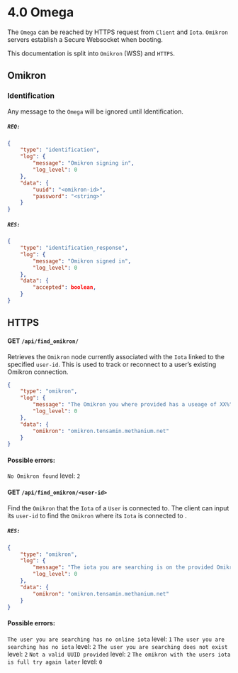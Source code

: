 # 4.0 Omega
The `Omega` can be reached by HTTPS request from `Client` and `Iota`.
`Omikron` servers establish a Secure Websocket when booting.

This documentation is split into `Omikron` (WSS) and `HTTPS`.

## Omikron
### Identification
Any message to the `Omega` will be ignored until Identification.
##### `REQ:`
```json
{
	"type": "identification",
	"log": {
		"message": "Omikron signing in",
		"log_level": 0
	},
	"data": {
		"uuid": "<omikron-id>",
		"password": "<string>"
	}
}
```
##### `RES:`
```json
{
	"type": "identification_response",
	"log": {
	    "message": "Omikron signed in",
	    "log_level": 0
	},
	"data": {
	    "accepted": boolean,
	}
}
```

## HTTPS
#### GET `/api/find_omikron/`
Retrieves the `Omikron` node currently associated with the `Iota` linked to the specified `user-id`. This is used to track or reconnect to a user’s existing Omikron connection.
```json
{
	"type": "omikron",
	"log": {
	    "message": "The Omikron you where provided has a useage of XX%",
	    "log_level": 0
	},
	"data": {
		"omikron": "omikron.tensamin.methanium.net"
	}
}
```
#### Possible errors:
`No Omikron found` level: `2`
#### GET `/api/find_omikron/<user-id>`
Find the `Omikron` that the `Iota` of a `User` is connected to.
The client can input its `user-id` to find the `Omikron` where its `Iota` is connected to .
##### `RES:`
```json
{
	"type": "omikron",
	"log": {
		"message": "The iota you are searching is on the provided Omikron",
		"log_level": 0
	},
	"data": {
		"omikron": "omikron.tensamin.methanium.net"
	}
}
```
#### Possible errors:
`The user you are searching has no online iota` level: `1`
`The user you are searching has no iota` level: `2`
`The user you are searching does not exist` level: `2`
`Not a valid UUID provided` level: `2`
`The omikron with the users iota is full try again later` level: `0`